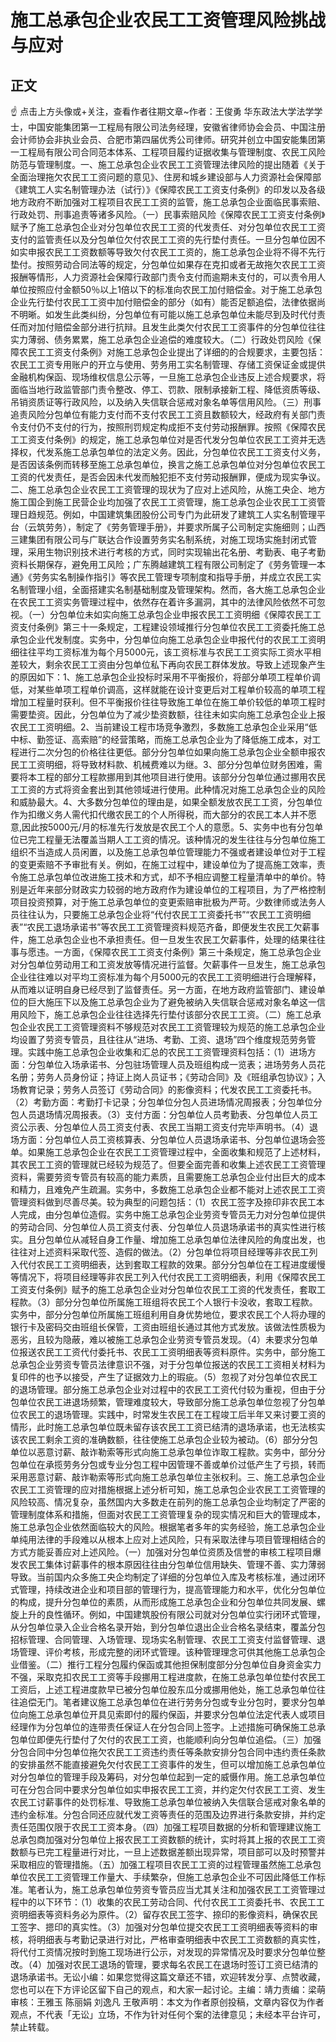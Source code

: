 # 施工总承包企业农民工工资管理风险挑战与应对
## 正文
☝ 点击上方头像或+关注，查看作者往期文章~作者：王俊勇 华东政法大学法学学士，中国安能集团第一工程局有限公司法务经理，安徽省律师协会会员、中国注册会计师协会非执业会员、合肥市第四届优秀公司律师。研究并创立中国安能集团第一工程局有限公司合同范本体系、工程项目履约证据收集与管理制度、农民工风险防范与管理制度。一、施工总承包企业农民工工资管理法律风险的提出随着《关于全面治理拖欠农民工工资问题的意见》、住房和城乡建设部与人力资源社会保障部《建筑工人实名制管理办法（试行）》《保障农民工工资支付条例》的印发以及各级地方政府不断加强对工程项目农民工工资的监管，施工总承包企业面临民事索赔、行政处罚、刑事追责等诸多风险。（一）民事索赔风险《保障农民工工资支付条例》赋予了施工总承包企业对分包单位农民工工资的代发责任、对分包单位农民工工资支付的监管责任以及分包单位欠付农民工工资的先行垫付责任。一旦分包单位因不如实申报农民工工资数额等导致欠付农民工工资的，施工总承包企业将不得不先行垫付。按照劳动合同法等的规定，分包单位如果存在克扣或者无故拖欠农民工工资报酬等情形，人力资源社会保障行政部门责令支付而逾期未支付的，可以责令用人单位按照应付金额50％以上1倍以下的标准向农民工加付赔偿金。对于施工总承包企业先行垫付农民工工资中加付赔偿金的部分（如有）能否足额追偿，法律依据尚不明晰。如发生此类纠纷，分包单位有可能以施工总承包单位未能尽到及时代付责任而对加付赔偿金部分进行抗辩。且发生此类欠付农民工工资事件的分包单位往往实力薄弱、债务累累，施工总承包企业追偿的难度较大。（二）行政处罚风险《保障农民工工资支付条例》对施工总承包企业提出了详细的的合规要求，主要包括：农民工工资专用账户的开立与使用、劳务用工实名制管理、存储工资保证金或提供金融机构保函、现场维权信息公示等，一旦施工总承包企业违反上述合规要求，将面临当地行政监管部门责令整改、停工、罚款、限制承接新工程、降低资质等级、吊销资质证等行政风险，以及纳入失信联合惩戒对象名单等信用风险。（三）刑事追责风险分包单位有能力支付而不支付农民工工资且数额较大，经政府有关部门责令支付仍不支付的行为，按照刑罚规定构成拒不支付劳动报酬罪。按照《保障农民工工资支付条例》的规定，施工总承包单位对是否代发分包单位农民工工资并无选择权，代发系施工总承包单位的法定义务。因此，分包单位农民工工资支付义务，是否因该条例而转移至施工总承包单位，换言之施工总承包单位对分包单位农民工工资的代发责任，是否会因未代发而触犯拒不支付劳动报酬罪，便成为现实争议。二、施工总承包企业农民工工资管理的现状为了应对上述风险，从施工央企、地方施工国企到施工民营企业均加强了农民工工资管理，施工总承包企业农民工工资管理日趋规范。例如，中国建筑集团股份公司专门为此研发了建筑工人实名制管理平台（云筑劳务），制定了《劳务管理手册》，并要求所属子公司制定实施细则；山西三建集团有限公司与广联达合作设置劳务实名制系统，对施工现场实施封闭式管理，采用生物识别技术进行考核的方式，同时实现输出花名册、考勤表、电子考勤资料长期保存，避免用工风险；广东腾越建筑工程有限公司制定了《劳务管理一本通》《劳务实名制操作指引》等农民工管理专项制度和指导手册，并成立农民工实名制管理小组，全面搭建实名制基础制度及管理架构。然而，各大施工总承包企业在农民工工资实务管理过程中，依然存在着许多漏洞，其中的法律风险依然不可忽视。（一）分包单位未如实向施工总承包企业申报农民工工资明细《保障农民工工资支付条例》第三十一条规定，工程建设领域推行分包单位农民工工资委托施工总承包企业代发制度。实务中，分包单位向施工总承包企业申报代付的农民工工资明细往往平均工资标准为每个月5000元，该工资标准与农民工工资实际工资水平相差较大，剩余农民工工资由分包单位私下再向农民工群体发放。导致上述现象产生的原因如下：1、施工总承包企业投标时采用不平衡报价，将部分单项工程单价调低，对某些单项工程单价调高，这样就能在设计变更后对工程单价较高的单项工程增加工程量时获利。但不平衡报价往往导致施工单位在施工单价较低的单项工程时需要垫资。因此，分包单位为了减少垫资数额，往往未如实向施工总承包企业上报农民工工资明细。2、当前建设工程市场竞争激烈，多数施工总承包企业采用“低中标、勤签证、高索赔”的经营策略，而施工总承包企业为了降低施工成本，对工程进行二次分包的价格往往更低。部分分包单位如果向施工总承包企业全额申报农民工工资明细，将导致材料款、机械费难以为继。3、部分分包单位财务困难，需要将本工程的部分工程款挪用到其他项目进行使用。该部分分包单位通过挪用农民工工资的方式将资金套出到其他领域进行使用。此种情况对施工总承包企业的风险和威胁最大。4、大多数分包单位的理由是，如果全额发放农民工工资，分包单位作为扣缴义务人需代扣代缴农民工的个人所得税，而大部分的农民工本人并不愿意,因此按5000元/月的标准先行发放是农民工个人的意愿。5、实务中也有分包单位已完工程量无法覆盖当期人工工资的情况。该种情况的发生往往与分包单位施工组织不当造成人员闲置，以及施工总承包单位管理能力不强或者建设单位对于工程的变更索赔不予审批有关。例如，在施工过程中，建设单位为了提高施工效率，责令施工总承包单位改进施工技术和方式，却不予相应调整工程量清单中的单价。特别是近年来部分财政实力较弱的地方政府作为建设单位的工程项目，为了严格控制项目投资预算，对于施工总承包单位的变更索赔审批极为严苛。少数律师或法务人员往往认为，只要施工总承包企业将“代付农民工工资委托书”“农民工工资明细表”“农民工退场承诺书”等农民工工资管理资料规范齐备，即便发生农民工欠薪事件，施工总承包企业也不承担责任。但一旦发生农民工欠薪事件，处理的结果往往事与愿违。一方面，《保障农民工工资支付条例》第三十条规定，施工总承包企业对分包单位劳动用工和工资发放等情况进行监督。欠薪事件一旦发生，施工总承包企业往往难以对平均工资标准为每个月5000元的农民工工资明细进行合理解释，从而难以证明自身已经尽到了监督责任。另一方面，在地方政府监管部门、建设单位的巨大施压下以及施工总承包企业为了避免被纳入失信联合惩戒对象名单这一信用风险下，施工总承包企业往往选择先行垫付该部分农民工工资。（二）施工总承包企业农民工工资管理资料不够规范对农民工工资管理较为规范的施工总承包企业均设置了劳资专管员，且往往从“进场、考勤、工资、退场”四个维度规范劳务管理。实践中施工总承包企业收集和汇总的农民工工资管理资料包括：（1）进场方面：分包单位入场承诺书、分包驻场管理人员及班组构成一览表；进场劳务人员花名册；劳务人员身份证；持证上岗人员证书；《劳动合同》及《班组承包协议》；入场教育记录；劳务人员签订《劳动合同》的影像资料；代发农民工工资委托书。（2）考勤方面：考勤打卡记录；分包单位分包人员进场情况周报表；分包单位分包人员退场情况周报表。（3）支付方面：分包单位人员考勤表、分包单位人员工资公示表、分包单位人员工资支付表、农民工当期工资支付完毕声明书。（4）退场方面：分包单位人员工资核算表、分包单位人员退场承诺书、分包单位退场会签单。如果施工总承包企业在农民工工资管理过程中，全面收集和规范了上述材料，其农民工工资的管理就已经较为规范了。但要全面完善和收集上述农民工工资管理资料，需要劳资专管员有较高的能力素质，且需要施工总承包企业付出巨大的成本和精力，且难免产生疏漏。实务中，多数施工总承包企业都不能对上述农民工工资管理资料做到尽善尽美。较为典型的问题包括：（1）农民工签字及捺印非农民工本人完成，由分包单位造假。实务中施工总承包企业劳资专管员无力对分包单位提供的劳动合同、分包单位人员工资支付表、分包单位人员退场承诺书的真实性进行核实。且分包单位从减轻自身工作量、增加施工总承包单位法律风险的角度出发，也往往对上述资料采取代签、造假的做法。（2）分包单位将项目经理等非农民工列入代付农民工工资明细表，达到套取工程款的效果。部分分包单位在工程进度缓慢等情况下，将项目经理等非农民工列入代付农民工工资明细表，利用《保障农民工工资支付条例》赋予的施工总承包企业对分包单位农民工工资的代发责任，套取工程款。（3）部分分包单位所属施工班组将农民工个人银行卡没收，套取工程款。实务中，部分分包单位所属施工班组利用自身优势地位，要求农民工个人将办理的银行卡及密码交由班组长保管，工资由班组长通过其他方式发放。该做法性质极为恶劣，且较为隐蔽，难以被施工总承包企业劳资专管员发现。（4）未要求分包单位报送农民工工资代付委托书、农民工工资明细表等资料原件。实务中，部分施工总承包企业劳资专管员法律意识不强，对于分包单位报送的农民工工资相关材料为复印件的也予以接受，产生了证据效力上的瑕疵。（5）忽视了对分包单位农民工的退场管理。部分施工总承包企业对过程中的农民工工资代付较为重视，但由于分包单位农民工进退场频繁，管理难度较大，导致部分施工总承包单位忽视了分包单位农民工的退场管理。实践中，时常发生农民工在工程竣工后半年又来讨要工资的情形，此时施工总承包单位既未留存该农民工工资已结清的退场承诺，也无法核实该农民工剩余工资的准确数额，往往使施工总承包企业较为被动。（6）部分分包单位以恶意讨薪、敲诈勒索等形式向施工总承包单位诈取工程款。实务中，部分分包单位在承揽劳务分包或专业分包工程中因管理不善或单价过低产生了亏损，转而采用恶意讨薪、敲诈勒索等形式向施工总承包单位主张权利。三、施工总承包企业农民工工资管理的应对措施根据上述分析可知，施工总承包企业农民工工资管理的风险较高、情况复杂，虽然国内大多数走在前列的施工总承包企业均制定了严密的管理制度体系和措施，但面对农民工工资管理复杂的现实情况和巨大的管理成本，施工总承包企业依然面临较大的风险。根据笔者多年的实务经验，施工总承包企业单纯用法律的手段难以从根本上应对上述风险，只有采取法律与项目管理相结合的方式方能妥善应对上述风险。（一）加强对分包单位资质及信誉的审核工程项目爆发农民工集体讨薪事件的根本原因往往由分包单位信用缺失、管理不善、实力薄弱导致。当前国内众多施工央企均制定了详细的分包单位入库及考核标准，通过闭环式管理，持续改进企业和项目部的管理行为，提高管理能力和水平，优化分包单位的构成，提升分包单位的素质，从而形成施工总承包企业和分包单位共同发展、螺旋上升的良性循环。例如，中国建筑股份有限公司就对分包单位实行闭环式管理，从分包单位录入企业合格名录开始，到分包单位退出企业合格名录结束，覆盖分包招标管理、合同管理、入场管理、现场实名制管理、农民工工资支付监督管理、退场管理、评价考核，形成完整的闭环式管理。该种管理理念可供其他施工总承包企业借鉴。（二）推行工程分包履约保函或其他担保制度部分分包单位自身资金实力不强，采取克扣农民工工资等手段挪用工程进度款，在施工总承包单位垫付农民工工资后，上述工程进度款早已被分包单位股东瓜分或挪用他处，施工总承包单位往往追偿无门。笔者建议施工总承包单位在进行劳务分包或专业分包时，要求分包单位向施工总承包单位开具见索即付的履约保函，并要求分包单位法定代表人或项目经理作为分包单位的连带责任保证人在分包合同上签字。上述措施可确保施工总承包单位即便先行垫付了欠付的农民工工资，也能顺利向分包单位追偿。（三）加强分包合同中分包单位拖欠农民工工资违约责任等条款安排分包合同中违约责任条款的安排虽然不能直接避免欠付农民工工资事件的发生，但可以增加施工总承包单位对分包单位的管理手段及筹码，对分包单位起到一定的威慑作用。施工总承包单位可在分包合同中要求分包单位如实申报农民工工资，并约定欠付农民工工资、发生农民工讨薪事件的处罚标准、导致施工总承包单位被纳入失信联合惩戒对象名单的违约金标准。分包合同还应就代发工资等责任的范围及边界进行条款安排，并约定责任范围仅限于农民工工资本身。（四）加强工程项目数据的分析和管理建议施工总承包商加强对分包单位上报农民工工资数额的统计，实时将其上报的农民工工资数额与已完工程量进行对比，一旦上述数据差额出现异常，项目部可以及时预警并采取相应的管理措施。（五）加强工程项目农民工工资的过程管理虽然施工总承包单位农民工工资管理工作量大、手续繁杂，但施工总承包企业不可因此降低工作标准。笔者认为，施工总承包单位劳资专管员应当尤其关注和加强农民工工资管理过程中的以下环节：（1）收集的农民工劳动合同、代付农民工工资委托书、农民工工资明细表等资料务必为原件。（2）留存农民工签字、捺印的影像资料，确保农民工签字、摁印的真实性。（3）加强对分包单位提交农民工工资明细表等资料的审核，将明细表与考勤记录进行对比，严格审查明细表中农民工工资数额的真实性，将代付工资情况按时到施工现场进行公示，对发现的异常情况及时要求分包单位整改。（4）加强对农民工退场的管理，要求每名农民工在退场时签订工资已结清的退场承诺书。无讼小编：如果您觉得这篇文章还不错，欢迎转发分享、点赞收藏，您也可以在下方评论区留下自己的观点，和大家一起讨论。主编：靖力责编：梁萌审核：王雅玉 陈丽娟 刘逸凡 王敬声明：本文为作者原创投稿，文章内容仅为作者观点，不代表「无讼」立场，不作为针对任何个案的法律意见；未经本平台许可，禁止转载。